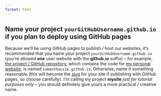 ```yaml
---
format: html
---
```


::: {.callout-important}
## Name your project `yourGitHubUsername.github.io` if you plan to deploy using GitHub pages
Because we'll be using GitHub pages to publish / host our websites, it's recommended that you name your project `yourGitHubUsername.github.io` (you're allowed **one** user website with the **github.io** suffix) -- for example, [the project / GitHub repository](https://github.com/samanthacsik/samanthacsik.github.io){target="_blank"}, which contains the code for [my personal website](https://samanthacsik.github.io/){target="_blank"}, is named `samanthacsik.github.io`. Otherwise, name it something reasonable (this will become the [slug](https://developer.mozilla.org/en-US/docs/Glossary/Slug){target="_blank"} for your site if publishing with GitHub pages, so choose carefully). I'm calling my project **mysite** *just for tutorial purposes only* -- you should definitely give yours a more practical / creative name.
:::
